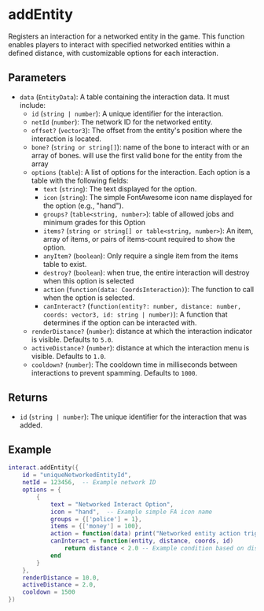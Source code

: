 # addEntity

Registers an interaction for a networked entity in the game. This function enables players to interact with specified networked entities within a defined distance, with customizable options for each interaction.

## Parameters

- `data` (`EntityData`): A table containing the interaction data. It must include:
  - `id` (`string | number`): A unique identifier for the interaction.
  - `netId` (`number`): The network ID for the networked entity.
  - `offset?` (`vector3`): The offset from the entity's position where the interaction is located.
  - `bone?` (`string or string[]`): name of the bone to interact with or an array of bones. will use the first valid bone for the entity from the array
  - `options` (`table`): A list of options for the interaction. Each option is a table with the following fields:
    - `text` (`string`): The text displayed for the option.
    - `icon` (`string`): The simple FontAwesome icon name displayed for the option (e.g., "hand").
    - `groups?` (`table<string, number>`): table of allowed jobs and minimum grades for this Option
    - `items?` (`string or string[] or table<string, number>`): An item, array of items, or pairs of items-count required to show the option.
    - `anyItem?` (`boolean`): Only require a single item from the items table to exist.
    - `destroy?` (`boolean`): when true, the entire interaction will destroy when this option is selected
    - `action` (`function(data: CoordsInteraction)`): The function to call when the option is selected.
    - `canInteract?` (`function(entity?: number, distance: number, coords: vector3, id: string | number)`): A function that determines if the option can be interacted with.
  - `renderDistance?` (`number`): distance at which the interaction indicator is visible. Defaults to `5.0`.
  - `activeDistance?` (`number`): distance at which the interaction menu is visible. Defaults to `1.0`.
  - `cooldown?` (`number`): The cooldown time in milliseconds between interactions to prevent spamming. Defaults to `1000`.

## Returns

- `id` (`string | number`): The unique identifier for the interaction that was added.

## Example

```lua
interact.addEntity({
    id = "uniqueNetworkedEntityId",
    netId = 123456,  -- Example network ID
    options = {
        {
            text = "Networked Interact Option",
            icon = "hand",  -- Example simple FA icon name
            groups = {['police'] = 1},
            items = {['money'] = 100},
            action = function(data) print("Networked entity action triggered") end,
            canInteract = function(entity, distance, coords, id)
                return distance < 2.0 -- Example condition based on distance
            end
        }
    },
    renderDistance = 10.0,
    activeDistance = 2.0,
    cooldown = 1500
})
